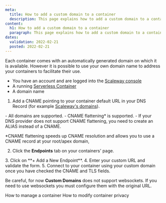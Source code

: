 ```yaml
---
meta:
  title: How to add a custom domain to a container
  description: This page explains how to add a custom domain to a container
content:
  h1: How to add a custom domain to a container
  paragraph: This page explains how to add a custom domain to a container
dates:
  validation: 2022-02-21
  posted: 2022-02-21
---
```


Each container comes with an automatically generated domain on which it is available. However it is possible to use your own domain name to address your containers to facilitate their use.

<Message type="requirement">

- You have an account and are logged into the [Scaleway console](https://console.scaleway.com)
- A running [Serverless Container](https://www.scaleway.com/en/docs/compute/containers/how-to/deploy-a-container/)
- A domain name 

</Message>

1. Add a CNAME pointing to your container default URL in your DNS Record (for example [Scaleway's domains](/network/dns-cloud/how-to/manage-dns-records/)).

<Message type="note">
- All domains are supported.
- CNAME flattening* is supported.
- If your DNS provider does not support CNAME flattening, you need to create an ALIAS instead of a CNAME.
  
 *CNAME flattening speeds up CNAME resolution and allows you to use a CNAME record at your root/apex domain, 
</Message>

2. Click the **Endpoints** tab on your containers' page.
  <Lightbox src="scaleway-containers-domain.webp" alt="" />
3. Click on **+ Add a New Endpoint**.
4. Enter your custom URL and validate the form.
5. Connect to your container using your custom domain once you have checked the CNAME and TLS fields.

<Message type="note">

 Be careful, for now **Custom Domains** does not support websockets. If you need to use websockets you must configure them with the original URL.

</Message>

<Navigation title="See Also">
  <PreviousButton to="/compute/containers/how-to/manage-a-container/">How to manage a container</PreviousButton>
  <NextButton to="/compute/containers/how-to/modify-container-privacy/">How to modify container privacy</NextButton>
</Navigation>
